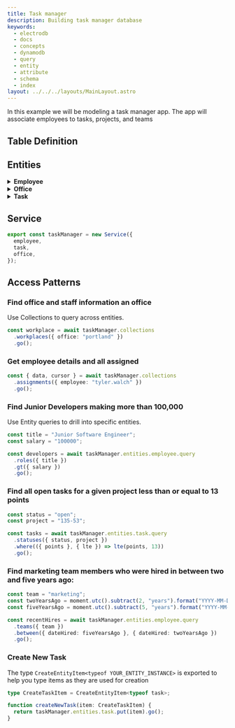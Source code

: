 ```yaml
---
title: Task manager
description: Building task manager database
keywords:
  - electrodb
  - docs
  - concepts
  - dynamodb
  - query
  - entity
  - attribute
  - schema
  - index
layout: ../../../layouts/MainLayout.astro
---
```


In this example we will be modeling a task manager app. The app will associate employees to tasks, projects, and teams

## Table Definition


## Entities

<details>
<summary><b>Employee</b></summary>
<p>

```typescript
import moment from "moment";
import { v4 as uuid } from "uuid";
import { Entity, EntityItem, QueryResponse, CreateEntityItem } from "electrodb";
import { table, client } from "../config";

export const employee = new Entity(
  {
    model: {
      entity: "employee",
      version: "1",
      service: "taskmanager",
    },
    attributes: {
      employee: {
        type: "string",
        default: () => uuid(),
      },
      firstName: {
        type: "string",
        required: true,
      },
      lastName: {
        type: "string",
        required: true,
      },
      office: {
        type: "string",
        required: true,
      },
      title: {
        type: "string",
        required: true,
      },
      team: {
        type: [
          "development",
          "marketing",
          "finance",
          "product",
          "cool cats and kittens",
        ] as const,
        required: true,
      },
      salary: {
        type: "string",
        required: true,
      },
      manager: {
        type: "string",
      },
      dateHired: {
        type: "string",
        validate: (date: string) => {
          if (!moment(date).isValid) {
            throw new Error("Invalid date format");
          }
        },
      },
      birthday: {
        type: "string",
        validate: (date: string) => {
          if (!moment(date).isValid) {
            throw new Error("Invalid date format");
          }
        },
      },
    },
    indexes: {
      employee: {
        pk: {
          field: "pk",
          composite: ["employee"],
        },
        sk: {
          field: "sk",
          composite: [],
        },
      },
      coworkers: {
        index: "gsi1pk-gsi1sk-index",
        collection: "workplaces",
        pk: {
          field: "gsi1pk",
          composite: ["office"],
        },
        sk: {
          field: "gsi1sk",
          composite: ["team", "title", "employee"],
        },
      },
      teams: {
        index: "gsi2pk-gsi2sk-index",
        pk: {
          field: "gsi2pk",
          composite: ["team"],
        },
        sk: {
          field: "gsi2sk",
          composite: ["dateHired", "title"],
        },
      },
      employeeLookup: {
        collection: "assignments",
        index: "gsi3pk-gsi3sk-index",
        pk: {
          field: "gsi3pk",
          composite: ["employee"],
        },
        sk: {
          field: "gsi3sk",
          composite: [],
        },
      },
      roles: {
        index: "gsi4pk-gsi4sk-index",
        pk: {
          field: "gsi4pk",
          composite: ["title"],
        },
        sk: {
          field: "gsi4sk",
          composite: ["salary"],
        },
      },
      directReports: {
        index: "gsi5pk-gsi5sk-index",
        pk: {
          field: "gsi5pk",
          composite: ["manager"],
        },
        sk: {
          field: "gsi5sk",
          composite: ["team", "office"],
        },
      },
    },
  },
  { table, client },
);

export type EmployeeItem = EntityItem<typeof employee>;
export type CreateEmployeeItem = CreateEntityItem<typeof employee>;
export type EmployeeQueryResponse = QueryResponse<typeof employee>;
```

</p>
</details>

<details>
<summary><b>Office</b></summary>
<p>

```typescript
import { Entity, EntityItem, QueryResponse, CreateEntityItem } from "electrodb";
import { table, client } from "../config";

export const office = new Entity(
  {
    model: {
      entity: "office",
      version: "1",
      service: "taskmanager",
    },
    attributes: {
      office: {
        type: "string",
      },
      country: {
        type: "string",
      },
      state: {
        type: "string",
      },
      city: {
        type: "string",
      },
      zip: {
        type: "string",
      },
      address: {
        type: "string",
      },
    },
    indexes: {
      locations: {
        pk: {
          field: "pk",
          composite: ["country", "state"],
        },
        sk: {
          field: "sk",
          composite: ["city", "zip", "office"],
        },
      },
      office: {
        index: "gsi1pk-gsi1sk-index",
        collection: "workplaces",
        pk: {
          field: "gsi1pk",
          composite: ["office"],
        },
        sk: {
          field: "gsi1sk",
          composite: [],
        },
      },
    },
  },
  { table, client },
);

export type OfficeItem = EntityItem<typeof office>;
export type CreateOfficeItem = CreateEntityItem<typeof office>;
export type OfficeQueryResponse = QueryResponse<typeof office>;
```

</p>
</details>

<details>
<summary><b>Task</b></summary>
<p>

```typescript
import { Entity, EntityItem, QueryResponse, CreateEntityItem } from "electrodb";
import { table, client } from "../config";

export const task = new Entity(
  {
    model: {
      entity: "task",
      version: "1",
      service: "taskmanager",
    },
    attributes: {
      task: {
        type: "string",
        required: true,
      },
      project: {
        type: "string",
        required: true,
      },
      employee: {
        type: "string",
        required: true,
      },
      description: {
        type: "string",
      },
      status: {
        type: ["open", "in-progress", "closed"] as const,
        default: "open",
      },
      points: {
        type: "number",
        required: true,
      },
      comments: {
        type: "any",
      },
    },
    indexes: {
      task: {
        pk: {
          field: "pk",
          composite: ["task"],
        },
        sk: {
          field: "sk",
          composite: ["project", "employee"],
        },
      },
      project: {
        index: "gsi1pk-gsi1sk-index",
        pk: {
          field: "gsi1pk",
          composite: ["project"],
        },
        sk: {
          field: "gsi1sk",
          composite: ["employee", "status"],
        },
      },
      assigned: {
        collection: "assignments",
        index: "gsi3pk-gsi3sk-index",
        pk: {
          field: "gsi3pk",
          composite: ["employee"],
        },
        sk: {
          field: "gsi3sk",
          composite: ["project", "status"],
        },
      },
      statuses: {
        index: "gsi4pk-gsi4sk-index",
        pk: {
          field: "gsi4pk",
          composite: ["status"],
        },
        sk: {
          field: "gsi4sk",
          composite: ["project", "employee"],
        },
      },
    },
  },
  { table, client },
);

export type TaskItem = EntityItem<typeof task>;
export type CreateTaskItem = CreateEntityItem<typeof task>;
export type TaskQueryResponse = QueryResponse<typeof task>;
```

</p>
</details>

## Service

```typescript
export const taskManager = new Service({
  employee,
  task,
  office,
});
```

## Access Patterns

### Find office and staff information an office

Use Collections to query across entities.

```typescript
const workplace = await taskManager.collections
  .workplaces({ office: "portland" })
  .go();
```

### Get employee details and all assigned

```typescript
const { data, cursor } = await taskManager.collections
  .assignments({ employee: "tyler.walch" })
  .go();
```

### Find Junior Developers making more than 100,000

Use Entity queries to drill into specific entities.

```typescript
const title = "Junior Software Engineer";
const salary = "100000";

const developers = await taskManager.entities.employee.query
  .roles({ title })
  .gt({ salary })
  .go();
```

### Find all open tasks for a given project less than or equal to 13 points

```typescript
const status = "open";
const project = "135-53";

const tasks = await taskManager.entities.task.query
  .statuses({ status, project })
  .where(({ points }, { lte }) => lte(points, 13))
  .go();
```

### Find marketing team members who were hired in between two and five years ago:

```typescript
const team = "marketing";
const twoYearsAgo = moment.utc().subtract(2, "years").format("YYYY-MM-DD");
const fiveYearsAgo = moment.utc().subtract(5, "years").format("YYYY-MM-DD");

const recentHires = await taskManager.entities.employee.query
  .teams({ team })
  .between({ dateHired: fiveYearsAgo }, { dateHired: twoYearsAgo })
  .go();
```

### Create New Task

The type `CreateEntityItem<typeof YOUR_ENTITY_INSTANCE>` is exported to help you type items as they are used for creation

```typescript
type CreateTaskItem = CreateEntityItem<typeof task>;

function createNewTask(item: CreateTaskItem) {
  return taskManager.entities.task.put(item).go();
}
```
